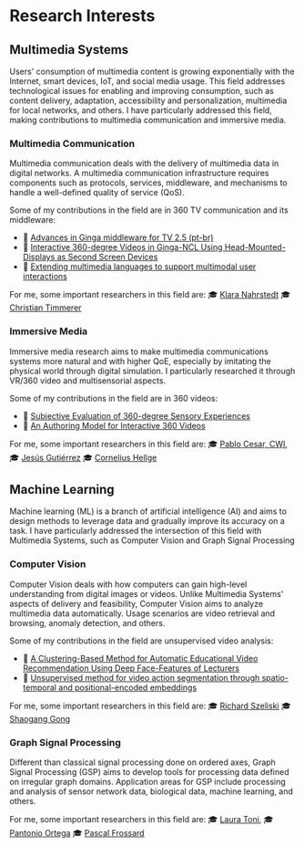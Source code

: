 
# Research Interests

## Multimedia Systems

Users' consumption of multimedia content is growing exponentially with the Internet, smart devices, IoT, and social media usage. This field addresses technological issues for enabling and improving consumption, such as content delivery, adaptation, accessibility and personalization, multimedia for local networks, and others. 
I have particularly addressed this field, making contributions to multimedia communication and immersive media.

### Multimedia Communication <FontAwesomeIcon icon={faVideoCamera}/>

Multimedia communication deals with the delivery of multimedia data in digital networks. A multimedia communication infrastructure requires components such as protocols, services, middleware, and mechanisms to handle a well-defined quality of service (QoS).

Some of my contributions in the field are in 360 TV communication and its middleware:

- 📄 [Advances in Ginga middleware for TV 2.5 (pt-br)](https://set.org.br/news-revista-da-set/artigo-news-revista-da-set/avancos-do-middleware-ginga-para-tv-2-5/)
- 📄 [Interactive 360-degree Videos in Ginga-NCL Using Head-Mounted-Displays as Second Screen Devices](https://dl.acm.org/doi/abs/10.1145/3428658.3430972)
- 📄 [Extending multimedia languages to support multimodal user interactions](https://link.springer.com/article/10.1007/s11042-016-3846-8)

For me, some important researchers in this field are:
🎓 [Klara Nahrstedt](https://scholar.google.com/citations?user=TW0t25AAAAAJ&hl=en&oi=ao)
🎓 [Christian Timmerer](https://scholar.google.com/citations?hl=en&user=WqVnh0IAAAAJ) 

### Immersive Media <FontAwesomeIcon icon={faVrCardboard}/>

Immersive media research aims to make multimedia communications systems more natural and with higher QoE, especially by imitating the physical world through digital simulation. I particularly researched it through VR/360 video and multisensorial aspects.

Some of my contributions in the field are in 360 videos:

- 📄 [Subjective Evaluation of 360-degree Sensory Experiences](https://ieeexplore.ieee.org/abstract/document/8901743)
- 📄 [An Authoring Model for Interactive 360 Videos](https://ieeexplore.ieee.org/abstract/document/9105958)

For me, some important researchers in this field are:
🎓 [Pablo Cesar, CWI](https://scholar.google.com/citations?hl=en&user=guRMl5IAAAAJ),
🎓 [Jesús Gutiérrez](https://scholar.google.com/citations?hl=en&user=t_WCdAsAAAAJ)
🎓 [Cornelius Hellge](https://scholar.google.com/citations?hl=en&user=Bb3G13cAAAAJ)

## Machine Learning

Machine learning (ML) is a branch of artificial intelligence (AI) and aims to design methods to leverage data and gradually improve its accuracy on a task.
I have particularly addressed the intersection of this field with Multimedia Systems, such as Computer Vision and Graph Signal Processing 

### Computer Vision <FontAwesomeIcon icon={faPhotoVideo}/>

Computer Vision deals with how computers can gain high-level understanding from digital images or videos. Unlike Multimedia Systems' aspects of delivery and feasibility, Computer Vision aims to analyze multimedia data automatically. Usage scenarios are video retrieval and browsing, anomaly detection, and others. 

Some of my contributions in the field are unsupervised video analysis:

- 📄 [A Clustering-Based Method for Automatic Educational Video Recommendation Using Deep Face-Features of Lecturers](https://ieeexplore.ieee.org/abstract/document/9327972/)
- 📄 [Unsupervised method for video action segmentation through spatio-temporal and positional-encoded embeddings](https://dl.acm.org/doi/abs/10.1145/3524273.3528187)

For me, some important researchers in this field are:
🎓 [Richard Szeliski](https://scholar.google.com/citations?user=3_u1jHQAAAAJ)
🎓 [Shaogang Gong](https://scholar.google.com/citations?hl=en&user=Nhi0I8cAAAAJ)

### Graph Signal Processing <FontAwesomeIcon icon={faDiagramProject}/>

Different than classical signal processing done on ordered axes, Graph Signal Processing (GSP) aims to develop tools for processing data defined on irregular graph domains. Application areas for GSP include processing and analysis of sensor network data, biological data, machine learning, and others.

For me, some important researchers in this field are:
🎓 [Laura Toni](https://scholar.google.com/citations?hl=en&user=fQ-oWKUAAAAJ), 
🎓 [Pantonio Ortega](https://scholar.google.com/citations?user=K4bCJYcAAAAJ&hl=en&oi=sra)
🎓 [Pascal Frossard](https://scholar.google.com/citations?user=-Ve9sJ0AAAAJ&hl=en&oi=sra)
